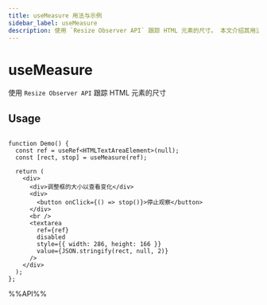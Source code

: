```yaml
---
title: useMeasure 用法与示例
sidebar_label: useMeasure
description: 使用 `Resize Observer API` 跟踪 HTML 元素的尺寸。 本文介绍其用法、最佳实践与代码示例。
---
```

# useMeasure

使用 `Resize Observer API` 跟踪 HTML 元素的尺寸

## Usage

```tsx live

function Demo() {
  const ref = useRef<HTMLTextAreaElement>(null);
  const [rect, stop] = useMeasure(ref);

  return (
    <div>
      <div>调整框的大小以查看变化</div>
      <div>
        <button onClick={() => stop()}>停止观察</button>
      </div>
      <br />
      <textarea
        ref={ref}
        disabled
        style={{ width: 286, height: 166 }}
        value={JSON.stringify(rect, null, 2)}
      />
    </div>
  );
};

```

%%API%%
